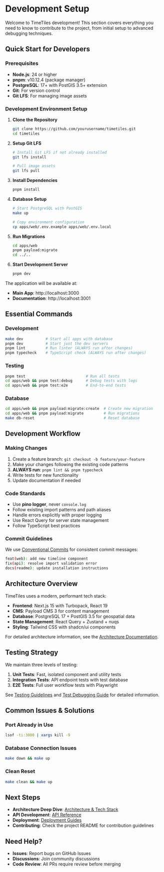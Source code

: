 # Development Setup

Welcome to TimeTiles development! This section covers everything you need to know to contribute to the project, from initial setup to advanced debugging techniques.

## Quick Start for Developers

### Prerequisites

- **Node.js**: 24 or higher
- **pnpm**: v10.12.4 (package manager)
- **PostgreSQL**: 17+ with PostGIS 3.5+ extension
- **Git**: For version control
- **Git LFS**: For managing image assets

### Development Environment Setup

1. **Clone the Repository**

   ```bash
   git clone https://github.com/yourusername/timetiles.git
   cd timetiles
   ```

2. **Setup Git LFS**

   ```bash
   # Install Git LFS if not already installed
   git lfs install

   # Pull image assets
   git lfs pull
   ```

3. **Install Dependencies**

   ```bash
   pnpm install
   ```

4. **Database Setup**

   ```bash
   # Start PostgreSQL with PostGIS
   make up

   # Copy environment configuration
   cp apps/web/.env.example apps/web/.env.local
   ```

5. **Run Migrations**

   ```bash
   cd apps/web
   pnpm payload:migrate
   cd ../..
   ```

6. **Start Development Server**
   ```bash
   pnpm dev
   ```

The application will be available at:

- **Main App**: http://localhost:3000
- **Documentation**: http://localhost:3001

## Essential Commands

### Development

```bash
make dev          # Start all apps with database
pnpm dev          # Start just the dev servers
pnpm lint         # Run linter (ALWAYS run after changes)
pnpm typecheck    # TypeScript check (ALWAYS run after changes)
```

### Testing

```bash
pnpm test                           # Run all tests
cd apps/web && pnpm test:debug      # Debug tests with logs
cd apps/web && pnpm test:e2e        # End-to-end tests
```

### Database

```bash
cd apps/web && pnpm payload:migrate:create  # Create new migration
cd apps/web && pnpm payload:migrate         # Run migrations
make db-reset                               # Reset database
```

## Development Workflow

### Making Changes

1. Create a feature branch: `git checkout -b feature/your-feature`
2. Make your changes following the existing code patterns
3. **ALWAYS run**: `pnpm lint && pnpm typecheck`
4. Write tests for new functionality
5. Update documentation if needed

### Code Standards

- Use **pino logger**, never `console.log`
- Follow existing import patterns and path aliases
- Handle errors explicitly with proper logging
- Use React Query for server state management
- Follow TypeScript best practices

### Commit Guidelines

We use [Conventional Commits](./commit-guidelines) for consistent commit messages:

```bash
feat(web): add new timeline component
fix(api): resolve import validation error
docs(readme): update installation instructions
```

## Architecture Overview

TimeTiles uses a modern, performant tech stack:

- **Frontend**: Next.js 15 with Turbopack, React 19
- **CMS**: Payload CMS 3 for content management
- **Database**: PostgreSQL 17 + PostGIS 3.5 for geospatial data
- **State Management**: React Query + Zustand + nuqs
- **Styling**: Tailwind CSS with shadcn/ui components

For detailed architecture information, see the [Architecture Documentation](../architecture).

## Testing Strategy

We maintain three levels of testing:

1. **Unit Tests**: Fast, isolated component and utility tests
2. **Integration Tests**: API endpoint tests with test database
3. **E2E Tests**: Full user workflow tests with Playwright

See [Testing Guidelines](./testing-guidelines) and [Test Debugging Guide](./testing-debug-guide) for detailed information.

## Common Issues & Solutions

### Port Already in Use

```bash
lsof -ti:3000 | xargs kill -9
```

### Database Connection Issues

```bash
make down && make up
```

### Clean Reset

```bash
make clean && make up
```

## Next Steps

- **Architecture Deep Dive**: [Architecture & Tech Stack](../architecture)
- **API Development**: [API Reference](../api-guide)
- **Deployment**: [Deployment Guides](/admin-guide/deployment)
- **Contributing**: Check the project README for contribution guidelines

## Need Help?

- **Issues**: Report bugs on GitHub Issues
- **Discussions**: Join community discussions
- **Code Review**: All PRs require review before merging
